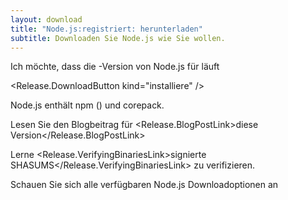 ```yaml
---
layout: download
title: "Node.js:registriert: herunterladen"
subtitle: Downloaden Sie Node.js wie Sie wollen.
---
```


<section>
  Ich möchte, dass die <Release.VersionDropdown /> -Version von Node.js für <Release.OperatingSystemDropdown exclude={["LINUX"]} /> läuft <Release.BitnessDropdown />

  <Release.DownloadButton kind="installiere" />
</section>

<section>
  Node.js enthält <LinkWithArrow href="https://npmjs.com">npm</LinkWithArrow> (<Release.NpmVersion />) und corepack.

  Lesen Sie den Blogbeitrag für <Release.BlogPostLink>diese Version</Release.BlogPostLink>

  Lerne <Release.VerifyingBinariesLink>signierte SHASUMS</Release.VerifyingBinariesLink> zu verifizieren.

  Schauen Sie sich alle verfügbaren Node.js <LinkWithArrow href="https://nodejs.org/dist/">Downloadoptionen</LinkWithArrow> an
</section>
